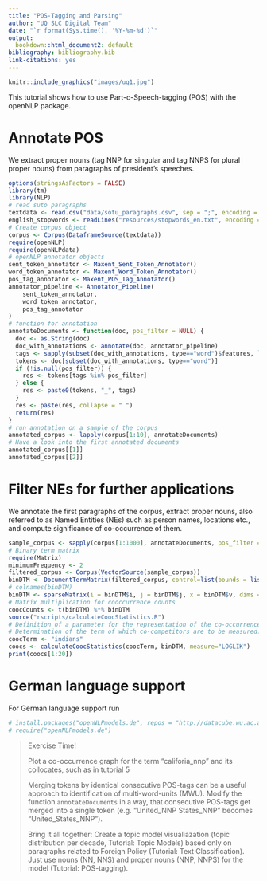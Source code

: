 ```yaml
---
title: "POS-Tagging and Parsing"
author: "UQ SLC Digital Team"
date: "`r format(Sys.time(), '%Y-%m-%d')`"
output:
  bookdown::html_document2: default
bibliography: bibliography.bib
link-citations: yes
---
```

```r
knitr::include_graphics("images/uq1.jpg")
```

This tutorial shows how to use Part-o-Speech-tagging (POS) with the openNLP package.

# Annotate POS

We extract proper nouns (tag NNP for singular and tag NNPS for plural proper nouns) from paragraphs of president's speeches.

```r
options(stringsAsFactors = FALSE)
library(tm)
library(NLP)
# read suto paragraphs
textdata <- read.csv("data/sotu_paragraphs.csv", sep = ";", encoding = "UTF-8")
english_stopwords <- readLines("resources/stopwords_en.txt", encoding = "UTF-8")
# Create corpus object
corpus <- Corpus(DataframeSource(textdata))
require(openNLP)
require(openNLPdata)
# openNLP annotator objects
sent_token_annotator <- Maxent_Sent_Token_Annotator()
word_token_annotator <- Maxent_Word_Token_Annotator()
pos_tag_annotator <- Maxent_POS_Tag_Annotator()
annotator_pipeline <- Annotator_Pipeline(
    sent_token_annotator,
    word_token_annotator,
    pos_tag_annotator
)
# function for annotation
annotateDocuments <- function(doc, pos_filter = NULL) {
  doc <- as.String(doc)
  doc_with_annotations <- annotate(doc, annotator_pipeline)
  tags <- sapply(subset(doc_with_annotations, type=="word")$features, `[[`, "POS")
  tokens <- doc[subset(doc_with_annotations, type=="word")]
  if (!is.null(pos_filter)) {
    res <- tokens[tags %in% pos_filter]
  } else {
    res <- paste0(tokens, "_", tags)
  }
  res <- paste(res, collapse = " ")
  return(res)
}
# run annotation on a sample of the corpus
annotated_corpus <- lapply(corpus[1:10], annotateDocuments)
# Have a look into the first annotated documents
annotated_corpus[[1]]
annotated_corpus[[2]]
```

# Filter NEs for further applications

We annotate the first paragraphs of the corpus, extract proper nouns, also referred to as Named Entities (NEs) such as person names, locations etc., and compute significance of co-occurrence of them.

```r
sample_corpus <- sapply(corpus[1:1000], annotateDocuments, pos_filter = c("NNP", "NNPS"))
# Binary term matrix
require(Matrix)
minimumFrequency <- 2
filtered_corpus <- Corpus(VectorSource(sample_corpus))
binDTM <- DocumentTermMatrix(filtered_corpus, control=list(bounds = list(global=c(minimumFrequency, Inf)), weighting = weightBin))
# colnames(binDTM)
binDTM <- sparseMatrix(i = binDTM$i, j = binDTM$j, x = binDTM$v, dims = c(binDTM$nrow, binDTM$ncol), dimnames = dimnames(binDTM))
# Matrix multiplication for cooccurrence counts
coocCounts <- t(binDTM) %*% binDTM
source("rscripts/calculateCoocStatistics.R")
# Definition of a parameter for the representation of the co-occurrences of a concept
# Determination of the term of which co-competitors are to be measured.
coocTerm <- "indians"
coocs <- calculateCoocStatistics(coocTerm, binDTM, measure="LOGLIK")
print(coocs[1:20])
```


# German language support

For German language support run

```r
# install.packages("openNLPmodels.de", repos = "http://datacube.wu.ac.at")
# require("openNLPmodels.de")
```

>
> Exercise Time!
>
> Plot a co-occurrence graph for the term "califoria_nnp" and its collocates, such as in tutorial 5
>
> Merging tokens by identical consecutive POS-tags can be a useful approach to identification of multi-word-units (MWU). Modify the function `annotateDocuments` in a way, that consecutive POS-tags get merged into a single token (e.g. "United_NNP States_NNP" becomes "United_States_NNP"). 
>
> Bring it all together: Create a topic model visualiazation (topic distribution per decade, Tutorial: Topic Models) based only on paragraphs related to Foreign Policy (Tutorial: Text Classification). Just use nouns (NN, NNS) and proper nouns (NNP, NNPS) for the model (Tutorial: POS-tagging).
>